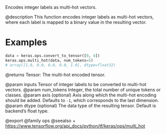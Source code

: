 Encodes integer labels as multi-hot vectors.

@description
This function encodes integer labels as multi-hot vectors, where each label
is mapped to a binary value in the resulting vector.

# Examples
```python
data = keras.ops.convert_to_tensor([0, 4])
keras.ops.multi_hot(data, num_tokens=5)
# array([1.0, 0.0, 0.0, 0.0, 1.0], dtype=float32)
```

@returns
Tensor: The multi-hot encoded tensor.

@param inputs Tensor of integer labels to be converted to multi-hot vectors.
@param num_tokens Integer, the total number of unique tokens or classes.
@param axis (optional) Axis along which the multi-hot encoding should be
    added. Defaults to `-1`, which corresponds to the last dimension.
@param dtype (optional) The data type of the resulting tensor. Default
    is backend's float type.

@export
@family ops
@seealso
+ <https://www.tensorflow.org/api_docs/python/tf/keras/ops/multi_hot>
